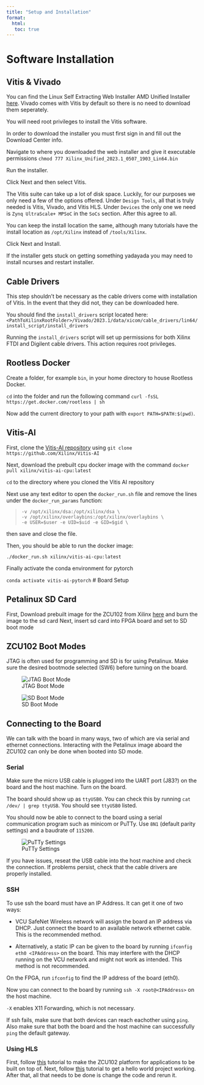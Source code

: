---
title: "Setup and Installation"
format: 
  html: 
   toc: true
---

# Software Installation

## Vitis & Vivado

You can find the Linux Self Extracting Web Installer AMD Unified Installer <!--[here](https://www.xilinx.com/support/download/index.htmlcontent/xilinx/en/downloadNav/vitis.html)--> [here](https://www.xilinx.com/member/forms/download/xef.html?filename=Xilinx_Unified_2023.1_0507_1903_Lin64.bin). Vivado comes with Vitis by default so there is no need to download them seperately.

You will need root privileges to install the Vitis software. 

In order to download the installer you must first sign in and fill out the Download Center info.

Navigate to where you downloaded the web installer and give it executable permissions `chmod 777 Xilinx_Unified_2023.1_0507_1903_Lin64.bin`

Run the installer.

Click Next and then select Vitis.

The Vitis suite can take up a lot of disk space. Luckily, for our purposes we only need a few of the options offered. Under `Design Tools`, all that is truly needed is Vitis, Vivado, and Vitis HLS. Under `Devices` the only one we need is `Zynq UltraScale+ MPSoC` in the `SoCs` section. After this agree to all. 

You can keep the install location the same, although many tutorials have the install location as `/opt/Xilinx` instead of `/tools/Xilinx`.

Click Next and Install. 

If the installer gets stuck on getting something yadayada you may need to install ncurses and restart installer.

## Cable Drivers

This step shouldn't be necessary as the cable drivers come with installation of Vitis. In the event that they did not, they can be downloaded here.

You should find the `install_drivers` script located here:  `<PathToXilinxRootFolder>/Vivado/2023.1/data/xicom/cable_drivers/lin64/install_script/install_drivers`

Running the `install_drivers` script will set up permissions for both Xilinx FTDI and Digilent cable drivers. This action requires root privileges.


## Rootless Docker

Create a folder, for example `bin`, in your home directory to house Rootless Docker.

`cd` into the folder and run the following command `curl -fsSL https://get.docker.com/rootless | sh`

Now add the current directory to your path with `export PATH=$PATH:$(pwd)`.


## Vitis-AI

First, clone the [Vitis-AI repository](https://github.com/Xilinx/Vitis-AI) using `git clone https://github.com/Xilinx/Vitis-AI`

Next, download the prebuilt cpu docker image with the command `docker pull xilinx/vitis-ai-cpu:latest`

`cd` to the directory where you cloned the Vitis AI repository

Next use any text editor to open the `docker_run.sh` file and remove the lines under the `docker_run_params` function:

  > `-v /opt/xilinx/dsa:/opt/xilinx/dsa \`\
  > `-v /opt/xilinx/overlaybins:/opt/xilinx/overlaybins \`\
  > `-e USER=$user -e UID=$uid -e GID=$gid \`

then save and close the file.

Then, you should be able to run the docker image: 

`./docker_run.sh xilinx/vitis-ai-cpu:latest`

Finally activate the conda environment for pytorch

`conda activate vitis-ai-pytorch`
# Board Setup

## Petalinux SD Card
First, Download prebuilt image for the ZCU102 from Xilinx [here](https://www.xilinx.com/member/forms/download/design-license-xef.html?filename=xilinx-zcu102-dpu-v2022.2-v3.0.0.img.gz) and burn the image to the sd card
Next, insert sd card into FPGA board and set to SD boot mode

## ZCU102 Boot Modes

JTAG is often used for programming and SD is for using Petalinux. Make sure the desired bootmode selected (SW6) before turning on the board. 

![JTAG Boot Mode](res/jtag_boot_mode.jpeg)

![SD Boot Mode](res/sd_boot_mode.jpeg)

## Connecting to the Board

We can talk with the board in many ways, two of which are via serial and ethernet connections. Interacting with the Petalinux image aboard the ZCU102 can only be done when booted into SD mode.

### Serial

Make sure the micro USB cable is plugged into the UART port (J83?) on the board and the host machine. Turn on the board.

The board should show up as `ttyUSB0`. You can check this by running `cat /dev/ | grep ttyUSB`. You should see `ttyUSB0` listed.

You should now be able to connect to the board using a serial communication program such as minicom or PuTTy. Use `8N1` (default parity settings) and a baudrate of `115200`.

<!--- ![PuTTy Connection Settings](res/putty1.png) --->

![PuTTy Settings](res/putty2.png)

If you have issues, reseat the USB cable into the host machine and check the connection. If problems persist, check that the cable drivers are properly installed.


### SSH

To use ssh the board must have an IP Address. It can get it one of two ways:

 - VCU SafeNet Wireless network will assign the board an IP address via DHCP. Just connect the board to an available network ethernet cable. This is the recommended method.

 - Alternatively, a static IP can be given to the board by running `ifconfig eth0 <IPAddress>` on the board. This may interfere with the DHCP running on the VCU network and might not work as intended. This method is not recommended.

On the FPGA, run `ifconfig` to find the IP address of the board (eth0).

Now you can connect to the board by running `ssh -X root@<IPAddress>` on the host machine.

:::{.callout-note}
`-X` enables X11 Forwarding, which is not necessary.
:::

If ssh fails, make sure that both devices can reach eachother using `ping`. Also make sure that both the board and the host machine can successfully `ping` the default gateway.

### Using HLS

First, follow [this](https://xilinx.github.io/Embedded-Design-Tutorials/docs/2021.2/build/html/docs/Introduction/ZynqMPSoC-EDT/3-system-configuration.html) tutorial to make the ZCU102 platform for applications to be built on top of.
Next, follow [this](https://xilinx.github.io/Embedded-Design-Tutorials/docs/2021.2/build/html/docs/Introduction/ZynqMPSoC-EDT/4-build-sw-for-ps-subsystems.html) tutorial to get a hello world project working. After that, all that needs to be done is change the code and rerun it.